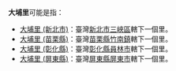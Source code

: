 '''大埔里'''可能是指：

*[[大埔里_(新北市)|大埔里 (新北市)]]：臺灣[[新北市|新北市]][[三峽區|三峽區]]轄下一個里。
*[[大埔里_(苗栗縣)|大埔里 (苗栗縣)]]：臺灣[[苗栗縣|苗栗縣]][[竹南鎮|竹南鎮]]轄下一個里。
*[[大埔里_(彰化縣)|大埔里 (彰化縣)]]：臺灣[[彰化縣|彰化縣]][[員林市|員林市]]轄下一個里。
*[[大埔里_(屏東縣)|大埔里 (屏東縣)]]：臺灣[[屏東縣|屏東縣]][[屏東市|屏東市]]轄下一個里。

{{消歧義|D大|cat=三字臺灣里名消歧義}}